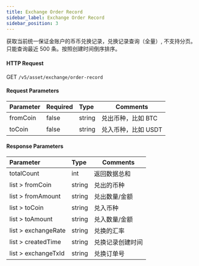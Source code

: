 ```yaml
---
title: Exchange Order Record
sidebar_label: Exchange Order Record
sidebar_position: 3
---
```

获取当前统一保证金账户的币币兑换记录，兑换记录查询（全量）, 不支持分页。只能查询最近 500 条。按照创建时间倒序排序。

#### HTTP Request
GET `/v5/asset/exchange/order-record`

#### Request Parameters
| Parameter | Required | Type | Comments|
|:----- |:-------|:-----|------ |
|fromCoin |false |string |兑出币种，比如 BTC|
|toCoin |false |string |兑入币种，比如 USDT|

#### Response Parameters
| Parameter | Type | Comments|
|:----- |:-----|----- |
|totalCount |int |返回数据总和 |
|list > fromCoin |string |兑出的币种|
|list > fromAmount |string |兑出数量/金额 |
|list > toCoin |string |兑入币种|
|list > toAmount |string |兑入数量/金额 |
|list > exchangeRate |string |兑换的汇率 |
|list > createdTime |string |兑换记录创建时间|
|list > exchangeTxId |string |兑换订单号|
